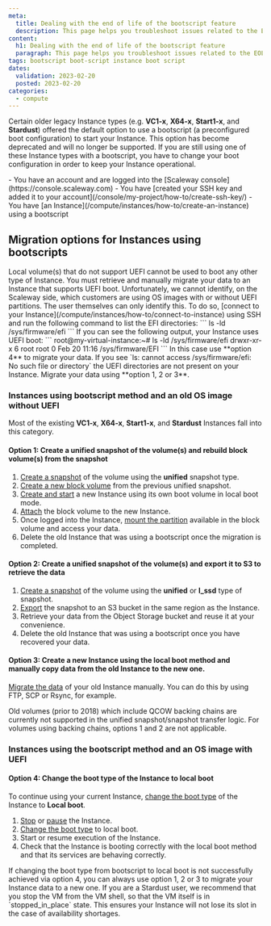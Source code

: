 ```yaml
---
meta:
  title: Dealing with the end of life of the bootscript feature
  description: This page helps you troubleshoot issues related to the EOL of the bootscript feature
content:
  h1: Dealing with the end of life of the bootscript feature
  paragraph: This page helps you troubleshoot issues related to the EOL of the bootscript feature
tags: bootscript boot-script instance boot script
dates:
  validation: 2023-02-20
  posted: 2023-02-20
categories:
  - compute
---
```


Certain older legacy Instance types (e.g. **VC1-x**, **X64-x**, **Start1-x**, and **Stardust**) offered the default option to use a bootscript (a preconfigured boot configuration) to start your Instance. This option has become deprecated and will no longer be supported.
If you are still using one of these Instance types with a bootscript, you have to change your boot configuration in order to keep your Instance operational.

<Macro id="iam-requirements" />

<Message type="requirement">
  - You have an account and are logged into the [Scaleway console](https://console.scaleway.com)
  - You have [created your SSH key and added it to your account](/console/my-project/how-to/create-ssh-key/)
  - You have [an Instance](/compute/instances/how-to/create-an-instance) using a bootscript
</Message>

## Migration options for Instances using bootscripts

<Message type="important">
  Local volume(s) that do not support UEFI cannot be used to boot any other type of Instance. You must retrieve and manually migrate your data to an Instance that supports UEFI boot.  
  Unfortunately, we cannot identify, on the Scaleway side, which customers are using OS images with or without UEFI partitions. The user themselves can only identify this.   
  To do so, [connect to your Instance](/compute/instances/how-to/connect-to-instance) using SSH and run the following command to list the EFI directories:
  ```
  ls -ld /sys/firmware/efi
  ```
  If you can see the following output, your Instance uses UEFI boot:
  ```
  root@my-virtual-instance:~# ls -ld /sys/firmware/efi
  drwxr-xr-x 6 root root 0 Feb 20 11:16 /sys/firmware/EFI
  ```
  In this case use **option 4** to migrate your data.    
  If you see `ls: cannot access /sys/firmware/efi: No such file or directory` the UEFI directories are not present on your Instance. Migrate your data using **option 1, 2 or 3**.
</Message>

### Instances using bootscript method and an old OS image without UEFI

Most of the existing **VC1-x**, **X64-x**, **Start1-x**, and **Stardust** Instances fall into this category.

#### Option 1: Create a unified snapshot of the volume(s) and rebuild block volume(s) from the snapshot

1. [Create a snapshot](/compute/instances/how-to/create-a-snapshot/) of the volume using the **unified** snapshot type.
2. [Create a new block volume](/storage/block/how-to/create-a-volume) from the previous unified snapshot.
3. [Create and start](/compute/instances/how-to/create-an-instance/) a new Instance using its own boot volume in local boot mode.
4. [Attach](/storage/block/how-to/attach-a-volume/) the block volume to the new Instance.
5. Once logged into the Instance, [mount the partition](/storage/block/how-to/mount-and-use-volume/) available in the block volume and access your data.
6. Delete the old Instance that was using a bootscript once the migration is completed.

#### Option 2: Create a unified snapshot of the volume(s) and export it to S3 to retrieve the data

1. [Create a snapshot](/compute/instances/how-to/create-a-snapshot/) of the volume using the **unified** or **l_ssd** type of snapshot.
2. [Export](/compute/instances/how-to/snapshot-import-export-feature) the snapshot to an S3 bucket in the same region as the Instance.
3. Retrieve your data from the Object Storage bucket and reuse it at your convenience.
4. Delete the old Instance that was using a bootscript once you have recovered your data.

#### Option 3: Create a new Instance using the local boot method and manually copy data from the old Instance to the new one.

[Migrate the data](/dedibox/dedicated-servers/how-to/migrate-server/) of your old Instance manually. You can do this by using FTP, SCP or Rsync, for example.

<Message type="important">
  Old volumes (prior to 2018) which include QCOW backing chains are currently not supported in the unified snapshot/snapshot transfer logic. For volumes using backing chains, options 1 and 2 are not applicable.
</Message>

### Instances using the bootscript method and an OS image with UEFI

#### Option 4: Change the boot type of the Instance to local boot

To continue using your current Instance, [change the boot type](/compute/instances/how-to/use-boot-modes/#how-to-use-local-boot) of the Instance to **Local boot**.

1. [Stop](/compute/instances/how-to/power-off-instance/) or [pause](/compute/instances/how-to/use-standby-mode/) the Instance.
2. [Change the boot type](/compute/instances/how-to/use-boot-modes/#how-to-use-local-boot) to local boot.
3. Start or resume execution of the Instance.
4. Check that the Instance is booting correctly with the local boot method and that its services are behaving correctly.

<Message type="tip">
  If changing the boot type from bootscript to local boot is not successfully achieved via option 4, you can always use option 1, 2 or 3 to migrate your Instance data to a new one.
</Message>

<Message type="tip">
  If you are a Stardust user, we recommend that you stop the VM from the VM shell, so that the VM itself is in `stopped_in_place` state. This ensures your Instance will not lose its slot in the case of availability shortages.
</Message>

